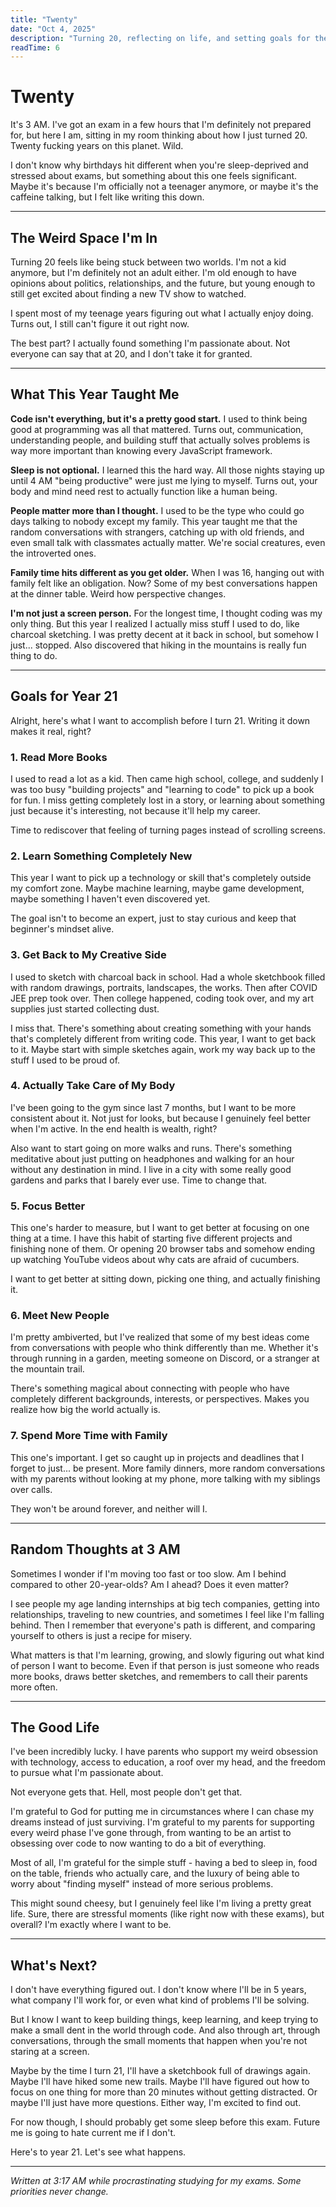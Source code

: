 ```yaml
---
title: "Twenty"
date: "Oct 4, 2025"
description: "Turning 20, reflecting on life, and setting goals for the year ahead."
readTime: 6
---
```


# Twenty

It's 3 AM. I've got an exam in a few hours that I'm definitely not prepared for, but here I am, sitting in my room thinking about how I just turned 20. Twenty fucking years on this planet. Wild.

I don't know why birthdays hit different when you're sleep-deprived and stressed about exams, but something about this one feels significant. Maybe it's because I'm officially not a teenager anymore, or maybe it's the caffeine talking, but I felt like writing this down.

---

## The Weird Space I'm In

Turning 20 feels like being stuck between two worlds. I'm not a kid anymore, but I'm definitely not an adult either. I'm old enough to have opinions about politics, relationships, and the future, but young enough to still get excited about finding a new TV show to watched.

I spent most of my teenage years figuring out what I actually enjoy doing. Turns out, I still can't figure it out right now.

The best part? I actually found something I'm passionate about. Not everyone can say that at 20, and I don't take it for granted.

---

## What This Year Taught Me

**Code isn't everything, but it's a pretty good start.**
I used to think being good at programming was all that mattered. Turns out, communication, understanding people, and building stuff that actually solves problems is way more important than knowing every JavaScript framework.

**Sleep is not optional.**
I learned this the hard way. All those nights staying up until 4 AM "being productive" were just me lying to myself. Turns out, your body and mind need rest to actually function like a human being.

**People matter more than I thought.**
I used to be the type who could go days talking to nobody except my family. This year taught me that the random conversations with strangers, catching up with old friends, and even small talk with classmates actually matter. We're social creatures, even the introverted ones.

**Family time hits different as you get older.**
When I was 16, hanging out with family felt like an obligation. Now? Some of my best conversations happen at the dinner table. Weird how perspective changes.

**I'm not just a screen person.**
For the longest time, I thought coding was my only thing. But this year I realized I actually miss stuff I used to do, like charcoal sketching. I was pretty decent at it back in school, but somehow I just... stopped. Also discovered that hiking in the mountains is really fun thing to do.

---

## Goals for Year 21

Alright, here's what I want to accomplish before I turn 21. Writing it down makes it real, right?

### 1. Read More Books
I used to read a lot as a kid. Then came high school, college, and suddenly I was too busy "building projects" and "learning to code" to pick up a book for fun. I miss getting completely lost in a story, or learning about something just because it's interesting, not because it'll help my career.

Time to rediscover that feeling of turning pages instead of scrolling screens.

### 2. Learn Something Completely New
This year I want to pick up a technology or skill that's completely outside my comfort zone. Maybe machine learning, maybe game development, maybe something I haven't even discovered yet.

The goal isn't to become an expert, just to stay curious and keep that beginner's mindset alive.

### 3. Get Back to My Creative Side
I used to sketch with charcoal back in school. Had a whole sketchbook filled with random drawings, portraits, landscapes, the works. Then after COVID JEE prep took over. Then college happened, coding took over, and my art supplies just started collecting dust.

I miss that. There's something about creating something with your hands that's completely different from writing code. This year, I want to get back to it. Maybe start with simple sketches again, work my way back up to the stuff I used to be proud of.

### 4. Actually Take Care of My Body
I've been going to the gym since last 7 months, but I want to be more consistent about it. Not just for looks, but because I genuinely feel better when I'm active. In the end health is wealth, right?

Also want to start going on more walks and runs. There's something meditative about just putting on headphones and walking for an hour without any destination in mind. I live in a city with some really good gardens and parks that I barely ever use. Time to change that.

### 5. Focus Better
This one's harder to measure, but I want to get better at focusing on one thing at a time. I have this habit of starting five different projects and finishing none of them. Or opening 20 browser tabs and somehow ending up watching YouTube videos about why cats are afraid of cucumbers.

I want to get better at sitting down, picking one thing, and actually finishing it.

### 6. Meet New People
I'm pretty ambiverted, but I've realized that some of my best ideas come from conversations with people who think differently than me. Whether it's through running in a garden, meeting someone on Discord, or a stranger at the mountain trail.

There's something magical about connecting with people who have completely different backgrounds, interests, or perspectives. Makes you realize how big the world actually is.

### 7. Spend More Time with Family
This one's important. I get so caught up in projects and deadlines that I forget to just... be present. More family dinners, more random conversations with my parents without looking at my phone, more talking with my siblings over calls.

They won't be around forever, and neither will I.

---

## Random Thoughts at 3 AM

Sometimes I wonder if I'm moving too fast or too slow. Am I behind compared to other 20-year-olds? Am I ahead? Does it even matter?

I see people my age landing internships at big tech companies, getting into relationships, traveling to new countries, and sometimes I feel like I'm falling behind. Then I remember that everyone's path is different, and comparing yourself to others is just a recipe for misery.

What matters is that I'm learning, growing, and slowly figuring out what kind of person I want to become. Even if that person is just someone who reads more books, draws better sketches, and remembers to call their parents more often.

---

## The Good Life

I've been incredibly lucky. I have parents who support my weird obsession with technology, access to education, a roof over my head, and the freedom to pursue what I'm passionate about.

Not everyone gets that. Hell, most people don't get that.

I'm grateful to God for putting me in circumstances where I can chase my dreams instead of just surviving. I'm grateful to my parents for supporting every weird phase I've gone through, from wanting to be an artist to obsessing over code to now wanting to do a bit of everything.

Most of all, I'm grateful for the simple stuff - having a bed to sleep in, food on the table, friends who actually care, and the luxury of being able to worry about "finding myself" instead of more serious problems.

This might sound cheesy, but I genuinely feel like I'm living a pretty great life. Sure, there are stressful moments (like right now with these exams), but overall? I'm exactly where I want to be.

---

## What's Next?

I don't have everything figured out. I don't know where I'll be in 5 years, what company I'll work for, or even what kind of problems I'll be solving.

But I know I want to keep building things, keep learning, and keep trying to make a small dent in the world through code. And also through art, through conversations, through the small moments that happen when you're not staring at a screen.

Maybe by the time I turn 21, I'll have a sketchbook full of drawings again. Maybe I'll have hiked some new trails. Maybe I'll have figured out how to focus on one thing for more than 20 minutes without getting distracted. Or maybe I'll just have more questions. Either way, I'm excited to find out.

For now though, I should probably get some sleep before this exam. Future me is going to hate current me if I don't.

Here's to year 21. Let's see what happens.

---

*Written at 3:17 AM while procrastinating studying for my exams. Some priorities never change.*